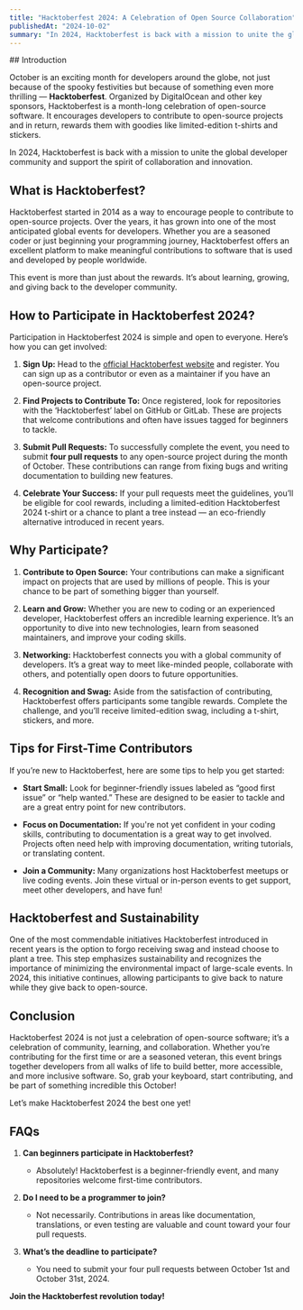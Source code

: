 ```yaml
---
title: "Hacktoberfest 2024: A Celebration of Open Source Collaboration"
publishedAt: "2024-10-02"
summary: "In 2024, Hacktoberfest is back with a mission to unite the global developer community and support the spirit of collaboration and innovation"
---
```


<div className="justified-content">
## Introduction

October is an exciting month for developers around the globe, not just because of the spooky festivities but because of something even more thrilling — **Hacktoberfest**. Organized by DigitalOcean and other key sponsors, Hacktoberfest is a month-long celebration of open-source software. It encourages developers to contribute to open-source projects and in return, rewards them with goodies like limited-edition t-shirts and stickers. 

In 2024, Hacktoberfest is back with a mission to unite the global developer community and support the spirit of collaboration and innovation.



## What is Hacktoberfest?

Hacktoberfest started in 2014 as a way to encourage people to contribute to open-source projects. Over the years, it has grown into one of the most anticipated global events for developers. Whether you are a seasoned coder or just beginning your programming journey, Hacktoberfest offers an excellent platform to make meaningful contributions to software that is used and developed by people worldwide.

This event is more than just about the rewards. It’s about learning, growing, and giving back to the developer community.



## How to Participate in Hacktoberfest 2024?

Participation in Hacktoberfest 2024 is simple and open to everyone. Here’s how you can get involved:

1. **Sign Up:** Head to the [official Hacktoberfest website](https://hacktoberfest.com) and register. You can sign up as a contributor or even as a maintainer if you have an open-source project.
   
2. **Find Projects to Contribute To:** Once registered, look for repositories with the ‘Hacktoberfest’ label on GitHub or GitLab. These are projects that welcome contributions and often have issues tagged for beginners to tackle.

3. **Submit Pull Requests:** To successfully complete the event, you need to submit **four pull requests** to any open-source project during the month of October. These contributions can range from fixing bugs and writing documentation to building new features.

4. **Celebrate Your Success:** If your pull requests meet the guidelines, you’ll be eligible for cool rewards, including a limited-edition Hacktoberfest 2024 t-shirt or a chance to plant a tree instead — an eco-friendly alternative introduced in recent years.



## Why Participate?

1. **Contribute to Open Source:** Your contributions can make a significant impact on projects that are used by millions of people. This is your chance to be part of something bigger than yourself.
   
2. **Learn and Grow:** Whether you are new to coding or an experienced developer, Hacktoberfest offers an incredible learning experience. It’s an opportunity to dive into new technologies, learn from seasoned maintainers, and improve your coding skills.

3. **Networking:** Hacktoberfest connects you with a global community of developers. It’s a great way to meet like-minded people, collaborate with others, and potentially open doors to future opportunities.

4. **Recognition and Swag:** Aside from the satisfaction of contributing, Hacktoberfest offers participants some tangible rewards. Complete the challenge, and you’ll receive limited-edition swag, including a t-shirt, stickers, and more.



## Tips for First-Time Contributors

If you’re new to Hacktoberfest, here are some tips to help you get started:

- **Start Small:** Look for beginner-friendly issues labeled as “good first issue” or “help wanted.” These are designed to be easier to tackle and are a great entry point for new contributors.

- **Focus on Documentation:** If you're not yet confident in your coding skills, contributing to documentation is a great way to get involved. Projects often need help with improving documentation, writing tutorials, or translating content.

- **Join a Community:** Many organizations host Hacktoberfest meetups or live coding events. Join these virtual or in-person events to get support, meet other developers, and have fun!



## Hacktoberfest and Sustainability

One of the most commendable initiatives Hacktoberfest introduced in recent years is the option to forgo receiving swag and instead choose to plant a tree. This step emphasizes sustainability and recognizes the importance of minimizing the environmental impact of large-scale events. In 2024, this initiative continues, allowing participants to give back to nature while they give back to open-source.



## Conclusion

Hacktoberfest 2024 is not just a celebration of open-source software; it’s a celebration of community, learning, and collaboration. Whether you’re contributing for the first time or are a seasoned veteran, this event brings together developers from all walks of life to build better, more accessible, and more inclusive software. So, grab your keyboard, start contributing, and be part of something incredible this October!

Let’s make Hacktoberfest 2024 the best one yet!



## FAQs

1. **Can beginners participate in Hacktoberfest?**
   - Absolutely! Hacktoberfest is a beginner-friendly event, and many repositories welcome first-time contributors.

2. **Do I need to be a programmer to join?**
   - Not necessarily. Contributions in areas like documentation, translations, or even testing are valuable and count toward your four pull requests.

3. **What’s the deadline to participate?**
   - You need to submit your four pull requests between October 1st and October 31st, 2024.

**Join the Hacktoberfest revolution today!**
</div>